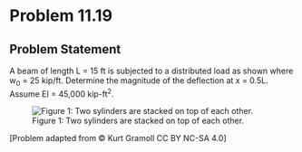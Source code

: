 # Problem 11.19 {.unnumbered}

## Problem Statement

A beam of length L = 15 ft is subjected to a distributed load as shown where w<sub>0</sub> = 25 kip/ft. Determine the magnitude of the deflection at x = 0.5L. Assume EI = 45,000 kip-ft<sup>2</sup>.


![Figure 1: Two sylinders are stacked on top of each other.](images/406.png){fig-alt="A cantilever beam of length L is subjected to a distributed load w defined as w = w0-x^2/9."}

\[Problem adapted from © Kurt Gramoll CC BY NC-SA 4.0\]